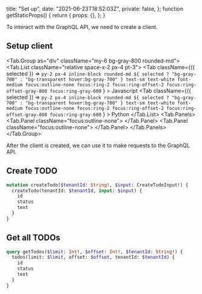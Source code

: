   title: "Set up",
  date: "2021-06-23T18:52:03Z",
  private: false,
};
function getStaticProps() {
  return {
    props: {},
  };
}

To interact with the GraphQL API, we need to create a client.

## Setup client

<Tab.Group as="div" className="my-6 bg-gray-800 rounded-md">
  <Tab.List className="relative space-x-2 px-4 pt-3">
    <Tab
      className={({ selected }) =>
        `py-2 px-4 inline-block rounded-md ${
          selected ? "bg-gray-700" : "bg-transparent hover:bg-gray-700"
        } text-sm text-white font-medium focus:outline-none focus:ring-2 focus:ring-offset-2 focus:ring-offset-gray-800 focus:ring-gray-600`
      }
    >
      Javascript
    </Tab>
    <Tab
      className={({ selected }) =>
        `py-2 px-4 inline-block rounded-md ${
          selected ? "bg-gray-700" : "bg-transparent hover:bg-gray-700"
        } text-sm text-white font-medium focus:outline-none focus:ring-2 focus:ring-offset-2 focus:ring-offset-gray-800 focus:ring-gray-600`
      }
    >
      Python
    </Tab>
  </Tab.List>
  <Tab.Panels>
    <Tab.Panel className="focus:outline-none">
      <GraphQLClientJS />
    </Tab.Panel>
    <Tab.Panel className="focus:outline-none">
      <GraphQLClientPython />
    </Tab.Panel>
  </Tab.Panels>
</Tab.Group>

After the client is created, we can use it to make requests to the GraphQL API.

## Create TODO

```graphql
mutation createTodo($tenantId: String!, $input: CreateTodoInput!) {
  createTodo(tenantId: $tenantId, input: $input) {
    id
    status
    text
  }
}
```

## Get all TODOs

```graphql
query getTodos($limit: Int!, $offset: Int!, $tenantId: String!) {
  todos(limit: $limit, offset: $offset, tenantId: $tenantId) {
    id
    status
    text
  }
}
```
